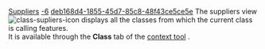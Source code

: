 [[Property:title|Suppliers]]
[[Property:weight|-6]]
[[Property:uuid|deb168d4-1855-45d7-85c8-48f43ce5ce5e]]
The suppliers view  [[Image:class-supliers-icon]] displays all the classes from which the current class is calling features. <br/>
It is available through the '''Class''' tab of the [[EiffelStudio window overview|context tool]] . 

{{seealso| '''See Also''' <br/>
[[Clients|Clients]]  }}




